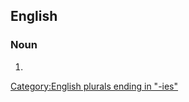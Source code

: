 {{also|grammies}}

==English==

===Noun===
{{head|en|noun form}}

# {{plural of|Grammy|lang=en}}

[[Category:English plurals ending in "-ies"]]